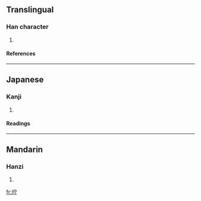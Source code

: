 ==Translingual==
===Han character===
{{Han char|rn=32|rad=土|as=05|sn=8|four=|canj=土十一弓 (GJMN)}}
# {{defn|Han}}
====References====
{{Han ref|kx=0227.120|dkj=05008|dj=0462.280|hdz=10435.030|uh=577E|ud=22398}}
----
==Japanese==
===Kanji===
{{ja-kanji|grade=|rs=土05}}
# {{defn|Japanese}} 
====Readings====
{{ja-readings|on=[[ちょ]] (cho), [[じょ]] (jo)|kun=}}
----
==Mandarin==
===Hanzi===
{{cmn-hanzi|pin=[[zhù]] ([[zhu4]])|wg=chu<sup>4</sup>}}
# {{defn|Mandarin}}

[[fr:坾]]